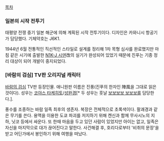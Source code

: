 [[목차]]

=== 일본의 시작 전투기 ===
태평양 전쟁 중기 일본 해군에 의해 계획된 시작 전투기이다. 디자인은 카와니시 항공기가 담당했다. 기체약호는 J6K1.

1944년 6월 전통적인 직선적인 스타일로 설계를 정리해 1차 목형 심사를 완료했지만 마침 같은 시기에 출발한 [[N1K-J 시덴]]改의 실기가 완성되어 있었기 때문에 진푸는 기종 정리 대상이 되어 개발이 중지되었다.

=== [바람의 검심] TV판 오리지널 캐릭터 ===
[[바람의 검심]] TV판 등장인물. 애니원판 이름은 진풍(진푸의 한자인 陣風을 그대로 읽은 것이다). 성우는 [[코야스 타케히토]]/[[성완경]][* 두 성우는 훗날 [[보보보보 보보보]]를 담당한다.].

풍수를 조종하는 바람 일족 최후의 생존자. 복장은 전체적으로 초록색이다. 팔괘경과 같은 무기를 쓴다. 용맥을 이용한 도쿄 파괴를 저지하기 위해 켄신과 함께 무사시노의 지하, 닛코 등에서 싸운다. 또 한때 마음을 두고 있던 사람이 있었지만 아이는 없고, 일족은 자신을 마지막으로 대가 끊어진다고 말한다. 사건해결 후, 호리다로부터 '비취의 문장'을 받고 어딘가에서 봉인하기 위해 여행을 떠났다.
